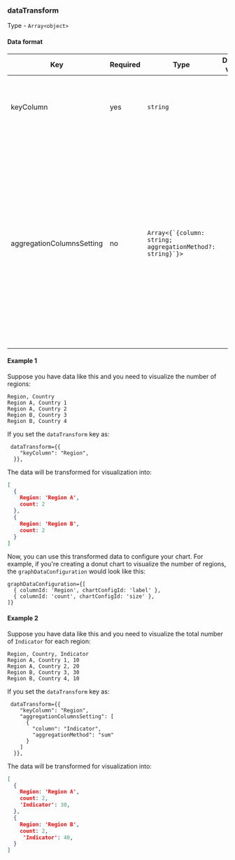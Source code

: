 
<Meta title="Dashboard/Data types/dataTransform" />

### dataTransform

Type - `Array<object>`

#### Data format

<table>
  <thead>
    <tr>
      <th>Key</th>
      <th>Required</th>
      <th>Type</th>
      <th>Default value</th>
      <th>Description</th>
    </tr>
  </thead>
  <tbody>
    <tr>
      <td>keyColumn</td>
      <td>yes</td>
      <td><code>string</code></td>
      <td></td>
      <td>Defines the specifics key column whose unique value are then used transformation of other columns.</td>
    </tr>
    <tr>
      <td>aggregationColumnsSetting</td>
      <td>no</td>
      <td><code>Array&lt;{`{column: string; aggregationMethod?: string}`}&gt;</code></td>
      <td></td>
      <td>Defines the columns that are transformed based on aggregationMethod specified. Available values for <code>aggregationMethod</code> are <code>sum</code>, <code>average</code>, <code>min</code>, and <code>max</code>. If <code>aggregationMethod</code> is not defined it defaults to <code>sum</code>. Also make sure the <code>column</code> have the data type of <code>number</code> as mathematical operation are not possible with other data types. If not present it count the frequency of unique values in <code>keyColumn</code>.</td>
    </tr>
  </tbody>
</table>

#### Example 1

Suppose you have data like this and you need to visualize the number of regions:

```csv
Region, Country
Region A, Country 1
Region A, Country 2
Region B, Country 3
Region B, Country 4
```

If you set the `dataTransform` key as:

```tsx
 dataTransform={{
    "keyColumn": "Region",
  }},
```

The data will be transformed for visualization into:

```json
[
  {
    Region: 'Region A',
    count: 2
  },
  {
    Region: 'Region B',
    count: 2
  }
]
```

Now, you can use this transformed data to configure your chart. For example, if you're creating a donut chart to visualize the number of regions, the `graphDataConfiguration` would look like this:

```
graphDataConfiguration={[
  { columnId: 'Region', chartConfigId: 'label' },
  { columnId: 'count', chartConfigId: 'size' },
]}
```

#### Example 2

Suppose you have data like this and you need to visualize the total number of `Indicator` for each region:

```csv
Region, Country, Indicator
Region A, Country 1, 10
Region A, Country 2, 20
Region B, Country 3, 30
Region B, Country 4, 10
```

If you set the `dataTransform` key as:

```tsx
 dataTransform={{
    "keyColumn": "Region",
    "aggregationColumnsSetting": [
      {
        "column": "Indicator",
        "aggregationMethod": "sum"
      }
    ]
  }},
```

The data will be transformed for visualization into:

```json
[
  {
    Region: 'Region A',
    count: 2,
    'Indicator': 30,
  },
  {
    Region: 'Region B',
    count: 2,
     'Indicator': 40,
  }
]
```